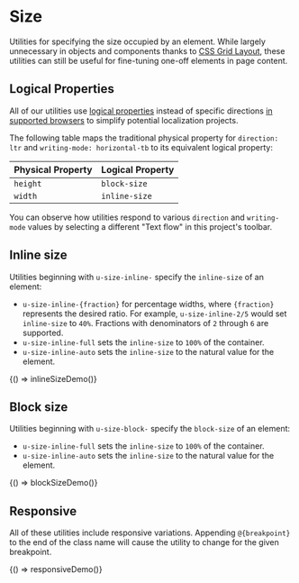 
<Meta title="Utilities/Size" />

# Size

Utilities for specifying the size occupied by an element. While largely unnecessary in objects and components thanks to [CSS Grid Layout](https://developer.mozilla.org/en-US/docs/Web/CSS/CSS_Grid_Layout), these utilities can still be useful for fine-tuning one-off elements in page content.

## Logical Properties

All of our utilities use [logical properties](https://www.w3.org/TR/css-logical-1/) instead of specific directions [in supported browsers](https://caniuse.com/#feat=css-logical-props) to simplify potential localization projects.

The following table maps the traditional physical property for `direction: ltr` and `writing-mode: horizontal-tb` to its equivalent logical property:

| Physical Property | Logical Property |
| ----------------- | ---------------- |
| `height`          | `block-size`     |
| `width`           | `inline-size`    |

You can observe how utilities respond to various `direction` and `writing-mode` values by selecting a different "Text flow" in this project's toolbar.

## Inline size

Utilities beginning with `u-size-inline-` specify the `inline-size` of an element:

- `u-size-inline-{fraction}` for percentage widths, where `{fraction}` represents the desired ratio. For example, `u-size-inline-2/5` would set `inline-size` to `40%`. Fractions with denominators of `2` through `6` are supported.
- `u-size-inline-full` sets the `inline-size` to `100%` of the container.
- `u-size-inline-auto` sets the `inline-size` to the natural value for the element.

<Canvas>
  <Story name="Inline size (Width)">{() => inlineSizeDemo()}</Story>
</Canvas>

## Block size

Utilities beginning with `u-size-block-` specify the `block-size` of an element:

- `u-size-inline-full` sets the `inline-size` to `100%` of the container.
- `u-size-inline-auto` sets the `inline-size` to the natural value for the element.

<Canvas>
  <Story name="Block size (Height)">{() => blockSizeDemo()}</Story>
</Canvas>

## Responsive

All of these utilities include responsive variations. Appending `@{breakpoint}` to the end of the class name will cause the utility to change for the given breakpoint.

<Canvas>
  <Story name="Responsive">{() => responsiveDemo()}</Story>
</Canvas>
